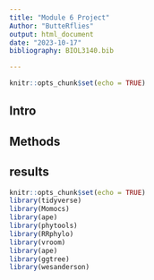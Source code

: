 ```yaml
---
title: "Module 6 Project"
Author: "ButteRflies"
output: html_document
date: "2023-10-17"
bibliography: BIOL3140.bib

---
```


```r
knitr::opts_chunk$set(echo = TRUE)
```

## Intro

## Methods

## results
```r
knitr::opts_chunk$set(echo = TRUE)
library(tidyverse)
library(Momocs)
library(ape)
library(phytools)
library(RRphylo)
library(vroom)
library(ape)
library(ggtree)
library(wesanderson)
```

